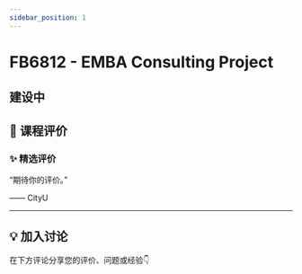 ```yaml
---
sidebar_position: 1
---
```



# FB6812 - EMBA Consulting Project

## 建设中

## **💬 课程评价**

### ✨ **精选评价**
<div className={commentStyles.commentBox}>
    <p className={commentStyles.commentText}>
        “期待你的评价。”
    </p>
    <p className={commentStyles.commentAuthor}>—— CityU</p>
</div>

---

## **💡 加入讨论**

在下方评论分享您的评价、问题或经验👇
<Utterances />
